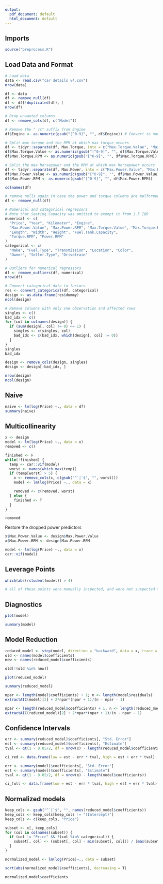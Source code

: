 ```yaml
---
output:
  pdf_document: default
  html_document: default
---
```

## Imports
```r
source("preprocess.R")
```

## Load Data and Format
```r
# Load data
data <- read.csv("car details v4.csv")
nrow(data)

df <- data
df <- remove_null(df)
df <- df[!duplicated(df), ]
nrow(df)

# Drop unwanted columns
df <- remove_cols(df, c("Model"))

# Remove the " cc" suffix from Engine
df$Engine <- as.numeric(gsub("[^0-9]", "", df$Engine)) # Convert to numbers, ex. "123 cc" -> 123

# Split max torque and the RPM at which max torque occurs
df <- tidyr::separate(df, Max.Torque, into = c("Max.Torque.Value", "Max.Torque.RPM"), sep = "@")
df$Max.Torque.Value <- as.numeric(gsub("[^0-9]", "", df$Max.Torque.Value))
df$Max.Torque.RPM <- as.numeric(gsub("[^0-9]", "", df$Max.Torque.RPM))

# Split the max horsepower and the RPM at which max horsepower occurs
df <- tidyr::separate(df, Max.Power, into = c("Max.Power.Value", "Max.Power.RPM"), sep = "@")
df$Max.Power.Value <- as.numeric(gsub("[^0-9]", "", df$Max.Power.Value))
df$Max.Power.RPM <- as.numeric(gsub("[^0-9]", "", df$Max.Power.RPM))

colnames(df)

# remove nulls again in case the power and torque columns are malformed
df <- remove_null(df)

# Numerical and categorical regressors
# Note that Seating.Capacity was omitted to exempt it from 1.5 IQR
numerical <- c(
  "Price", "Year", "Kilometer", "Engine",
  "Max.Power.Value", "Max.Power.RPM", "Max.Torque.Value", "Max.Torque.RPM",
  "Length", "Width", "Height", "Fuel.Tank.Capacity",
  "Torque.RPM", "Power.RPM"
)
categorical <- c(
  "Make", "Fuel.Type", "Transmission", "Location", "Color", 
  "Owner", "Seller.Type", "Drivetrain"
)

# Outliers for numerical regressors
df <- remove_outliers(df, numerical)
nrow(df)

# Convert categorical data to factors
res <- convert_categorical(df, categorical)
design <- as.data.frame(res$dummy)
ncol(design)

# Remove columns with only one observation and affected rows
singles <- c()
bad_idx <- c()
for (col in colnames(design)) {
  if (sum(design[, col] != 0) <= 1) {
    singles <- c(singles, col)
    bad_idx <- c(bad_idx, which(design[, col] != 0))
  }
}
singles
bad_idx

design <- remove_cols(design, singles)
design <- design[-bad_idx, ]

nrow(design)
ncol(design)
```
## Naive
```r
naive <- lm(log(Price) ~., data = df)
summary(naive)
```


## Multicollinearity
```r
x <- design
model <- lm(log(Price) ~., data = x)
removed <- c()

finished <- F
while(!finished) {
  temp <- car::vif(model)
  worst <- names(which.max(temp))
  if (temp[worst] > 5) {
    x <- remove_cols(x, c(gsub("^`|`$", "", worst)))
    model <- lm(log(Price) ~., data = x)

    removed <- c(removed, worst)
  } else {
    finished <- T
  }
}

removed
```

Restore the dropped power predictors
```r
x$Max.Power.Value <- design$Max.Power.Value
x$Max.Power.RPM <- design$Max.Power.RPM

model <- lm(log(Price) ~., data = x)
car::vif(model)
```

## Leverage Points
```r
which(abs(rstudent(model)) > 4)

# all of these points were manually inspected, and were not suspected to be clerical errors.
```

## Diagnostics
```r
plot(model)
```
```r
summary(model)
```


## Model Reduction
```r
reduced_model <- step(model, direction = "backward", data = x, trace = 0)
old <- names(model$coefficients)
new <- names(reduced_model$coefficients)

old[!(old %in% new)]
```
```r
plot(reduced_model)
```


```r
summary(reduced_model)
```

```r
npar <- length(model$coefficients) + 1; n <- length(model$residuals)
extractAIC(model)[2] + 2*npar*(npar + 1)/(n - npar - 1)

npar <- length(reduced_model$coefficients) + 1; n <- length(reduced_model$residuals)
extractAIC(reduced_model)[2] + 2*npar*(npar + 1)/(n - npar - 1)
```

## Confidence Intervals
```r
err <- summary(reduced_model)$coefficients[, "Std. Error"]
est <- summary(reduced_model)$coefficients[, "Estimate"]
tval <- qt(1 - 0.05/2, df = nrow(x) - length(reduced_model$coefficients))

ci_red <- data.frame(low = est - err * tval, high = est + err * tval)

err <- summary(model)$coefficients[, "Std. Error"]
est <- summary(model)$coefficients[, "Estimate"]
tval <- qt(1 - 0.05/2, df = nrow(x) - length(model$coefficients))

ci_full <- data.frame(low = est - err * tval, high = est + err * tval)
```

## Normalized models
```r
keep_cols <- gsub("^`|`$", "", names(reduced_model$coefficients))
keep_cols <- keep_cols[keep_cols != "(Intercept)"]
keep_cols <- c(keep_cols, "Price")

subset <- x[, keep_cols]
for (col in colnames(subset)) {
  if (col != "Price" && !(col %in% categorical)) {
    subset[, col] <- (subset[, col] - min(subset[, col])) / (max(subset[, col]) - min(subset[, col]))
  }
}

normalized_model <- lm(log(Price)~., data = subset)

sort(abs(normalized_model$coefficients), decreasing = T)
```

```r
normalized_model$coefficients
```

